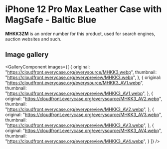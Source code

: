 
# iPhone 12 Pro Max Leather Case with MagSafe - Baltic Blue

<Callout type='info' emoji='👉🏻'>**MHKK3ZM** is an order number for this product, used for search engines, auction websites and such.</Callout>

## Image gallery

<GalleryComponent
    images={[
      {
        original: "https://cloudfront.everycase.org/everysource/MHKK3.webp",
        thumbnail: "https://cloudfront.everycase.org/everypreview/MHKK3.webp",
      },
      {
        original: "https://cloudfront.everycase.org/everysource/MHKK3_AV1.webp",
        thumbnail: "https://cloudfront.everycase.org/everypreview/MHKK3_AV1.webp",
      },
      {
        original: "https://cloudfront.everycase.org/everysource/MHKK3_AV2.webp",
        thumbnail: "https://cloudfront.everycase.org/everypreview/MHKK3_AV2.webp",
      },
      {
        original: "https://cloudfront.everycase.org/everysource/MHKK3_AV3.webp",
        thumbnail: "https://cloudfront.everycase.org/everypreview/MHKK3_AV3.webp",
      },
      {
        original: "https://cloudfront.everycase.org/everysource/MHKK3_AV4.webp",
        thumbnail: "https://cloudfront.everycase.org/everypreview/MHKK3_AV4.webp",
      }
    ]}
  />
